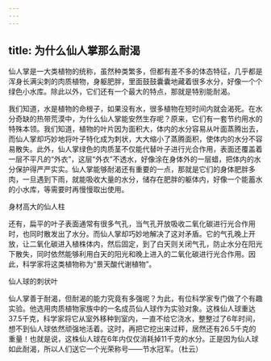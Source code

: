```yaml
---
---
---
```

title: 为什么仙人掌那么耐渴
---




仙人掌是一大类植物的统称，虽然种类繁多，但都有差不多的体态特征，几乎都是浑身长满尖刺的肉质植物，身躯肥胖，里面鼓鼓囊囊地藏着很多水分，好像一个个绿色小水库。除此以外，它们还有一个最大的特点，那就是特别能耐渴。



我们知道，水是植物的命根子，如果没有水，很多植物在短时间内就会渴死。在水分奇缺的热带荒漠中，为什么仙人掌能安然生存呢？原来，它们有一套节约用水的特殊本领。我们知道，植物的叶片因为面积大，体内的水分容易从叶面蒸腾出去，而仙人掌却巧妙地将叶子特化成为刺状，大大缩小了蒸腾面积，使体内的水分不容易散失。此外，仙人掌绿色的肉质茎不仅能代替叶子进行光合作用，表面还覆盖着一层不平凡的“外衣”，这层“外衣”不透水，好像涂在身体外的一层蜡，把体内的水分保护得严严实实。仙人掌能够耐渴还有重要的一点，那就是它们的身体肥胖多肉，一旦遇到下雨，就能吸收大量的水分，储存在肥胖的躯体内，好像一个能蓄水的小水库，等需要时再慢慢取出使用。

身材高大的仙人柱



还有，扁平的叶子表面通常有很多气孔，当气孔开放吸收二氧化碳进行光合作用时，也同时散发出了水分。而仙人掌却巧妙地解决了这对矛盾。它的气孔晚上开放，让二氧化碳进入植株体内，然后固定，到了白天则关闭气孔，防止水分在阳光下散失，同时依然能够利用白天的阳光和晚上进入的二氧化碳进行光合作用。因此，科学家将这类植物称为“景天酸代谢植物”。

仙人球的刺状叶



仙人掌善于耐渴，但耐渴的能力究竟有多强呢？为此，有位科学家专门做了个有趣实验。他选用肉质植物家族中的一名成员仙人球作为实验对象。这株仙人球重达37.5千克，科学家将它从室外移种到室内，一直不给它浇水，整整过了6年时间，想不到仙人球依然顽强地活着。这时，再把它挖出来过秤，居然还有26.5千克的重量！也就是说，这株仙人球在6年内仅仅消耗掉11千克的水分。正是因为仙人球如此耐渴，所以人们送它一个光荣称号——节水冠军。（杜云）